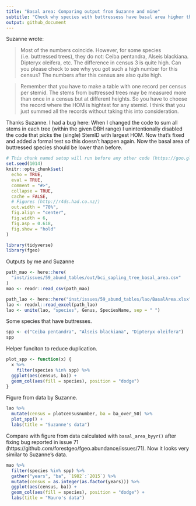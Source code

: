 ```yaml
---
title: "Basal area: Comparing output from Suzanne and mine"
subtitle: "Check why species with buttressess have basal area higher than expected"
output: github_document
---
```


Suzanne wrote:

> Most of the numbers coincide. However, for some species (i.e. buttressed trees), they do not: Ceiba pentandra, Alseis blackiana. Dipteryx oleifera, etc. The difference in census 3 is quite high. Can you please check to see why you got such a high number for this census? The numbers after this census are also quite high.

> Remember that you have to make a table with one record per census per stemid. The stems from buttressed trees may be measured more than once in a census but at different heights. So you have to choose the record where the HOM is hightest for any stemid. I think that you just summed all the records without taking this into consideration.

Thanks Suzanne. I had a bug here: When I changed the code to sum all stems in each tree (within the given DBH range) I unintentionally disabled the code that picks the (single) StemID with largest HOM. Now that's fixed and added a formal test so this doesn't happen again. Now the basal area of buttressed species should be lower than before.

```r
# This chunk named setup will run before any other code (https://goo.gl/BeM2Uu)
set.seed(1014)
knitr::opts_chunk$set(
  echo = TRUE,
  eval = TRUE,
  comment = "#>",
  collapse = TRUE,
  cache = FALSE,
  # Figures (http://r4ds.had.co.nz/)
  out.width = "70%",
  fig.align = "center",
  fig.width = 6,
  fig.asp = 0.618,
  fig.show = "hold"
)
```

```r
library(tidyverse)
library(fgeo)
```

Outputs by me and Suzanne

```r
path_mao <- here::here(
  "inst/issues/59_abund_tables/out/bci_sapling_tree_basal_area.csv"
)
mao <- readr::read_csv(path_mao)

path_lao <- here::here("inst/issues/59_abund_tables/lao/BasalArea.xlsx")
lao <- readxl::read_excel(path_lao)
lao <- unite(lao, "species", Genus, SpeciesName, sep = " ")
```

Some species that have buttresses.

```r
spp <- c("Ceiba pentandra", "Alseis blackiana", "Dipteryx oleifera")
spp
```

Helper funciton to reduce duplication.

```r
plot_spp <- function(x) {
  x %>% 
    filter(species %in% spp) %>% 
  ggplot(aes(census, ba)) +
  geom_col(aes(fill = species), position = "dodge")
}
```

Figure from data by Suzanne.

```r
lao %>% 
  mutate(census = plotcensusnumber, ba = ba_over_50) %>% 
  plot_spp() +
  labs(title = "Suzanne's data")
```

Compare with figure from data calculated with `basal_area_byyr()` after fixing bug reported in issue 71 (https://github.com/forestgeo/fgeo.abundance/issues/71). Now it looks very similar to Suzanne's data.

```r
mao %>% 
  filter(species %in% spp) %>% 
  gather("years", "ba", `1982`:`2015`) %>% 
  mutate(census = as.integer(as.factor(years))) %>% 
  ggplot(aes(census, ba)) +
  geom_col(aes(fill = species), position = "dodge") +
  labs(title = "Mauro's data")
```

